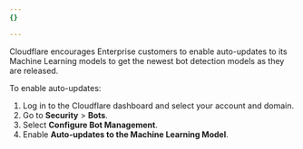 ```yaml
---
{}

---
```



Cloudflare encourages Enterprise customers to enable auto-updates to its Machine Learning models to get the newest bot detection models as they are released.

To enable auto-updates:

1. Log in to the Cloudflare dashboard and select your account and domain.
2. Go to **Security** > **Bots**.
3. Select **Configure Bot Management**.
4. Enable **Auto-updates to the Machine Learning Model**.